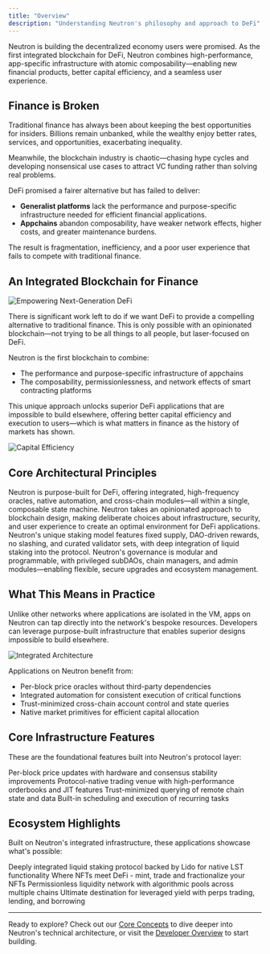 ```yaml
---
title: "Overview"
description: "Understanding Neutron's philosophy and approach to DeFi"
---
```


Neutron is building the decentralized economy users were promised. As the first integrated blockchain for DeFi, Neutron combines high-performance, app-specific infrastructure with atomic composability—enabling new financial products, better capital efficiency, and a seamless user experience.

## Finance is Broken

Traditional finance has always been about keeping the best opportunities for insiders. Billions remain unbanked, while the wealthy enjoy better rates, services, and opportunities, exacerbating inequality.

Meanwhile, the blockchain industry is chaotic—chasing hype cycles and developing nonsensical use cases to attract VC funding rather than solving real problems.

DeFi promised a fairer alternative but has failed to deliver:

- **Generalist platforms** lack the performance and purpose-specific infrastructure needed for efficient financial applications.
- **Appchains** abandon composability, have weaker network effects, higher costs, and greater maintenance burdens.

The result is fragmentation, inefficiency, and a poor user experience that fails to compete with traditional finance.

## An Integrated Blockchain for Finance

![Empowering Next-Generation DeFi](/images/empower.png)

There is significant work left to do if we want DeFi to provide a compelling alternative to traditional finance. This is only possible with an opinionated blockchain—not trying to be all things to all people, but laser-focused on DeFi.

Neutron is the first blockchain to combine:
- The performance and purpose-specific infrastructure of appchains
- The composability, permissionlessness, and network effects of smart contracting platforms

This unique approach unlocks superior DeFi applications that are impossible to build elsewhere, offering better capital efficiency and execution to users—which is what matters in finance as the history of markets has shown.

![Capital Efficiency](/images/capital-efficiency.png)

## Core Architectural Principles

<CardGroup cols={2}>
  <Card title="Integrated Architecture" icon="puzzle-piece" href="/concepts/integrated-architecture">
    Neutron is purpose-built for DeFi, offering integrated, high-frequency oracles, native automation, and cross-chain modules—all within a single, composable state machine.
  </Card>
  <Card title="Opinionated Blockchains" icon="compass" href="/concepts/opinionated-blockchains">
    Neutron takes an opinionated approach to blockchain design, making deliberate choices about infrastructure, security, and user experience to create an optimal environment for DeFi applications.
  </Card>
  <Card title="Proof of Liquid Staking" icon="shield-check" href="/concepts/proof-of-liquid-staking">
    Neutron's unique staking model features fixed supply, DAO-driven rewards, no slashing, and curated validator sets, with deep integration of liquid staking into the protocol.
  </Card>
  <Card title="Modular Governance" icon="gavel" href="/concepts/modular-governance">
    Neutron's governance is modular and programmable, with privileged subDAOs, chain managers, and admin modules—enabling flexible, secure upgrades and ecosystem management.
  </Card>
</CardGroup>

## What This Means in Practice

Unlike other networks where applications are isolated in the VM, apps on Neutron can tap directly into the network's bespoke resources. Developers can leverage purpose-built infrastructure that enables superior designs impossible to build elsewhere.

![Integrated Architecture](/images/integrated.png)

Applications on Neutron benefit from:
- Per-block price oracles without third-party dependencies
- Integrated automation for consistent execution of critical functions
- Trust-minimized cross-chain account control and state queries
- Native market primitives for efficient capital allocation

## Core Infrastructure Features

These are the foundational features built into Neutron's protocol layer:

<CardGroup cols={2}>
  <Card title="High-Frequency Oracle" icon="bolt" href="/developers/modules/oracle">
    Per-block price updates with hardware and consensus stability improvements
  </Card>
  <Card title="Integrated Orderbook" icon="gauge-high" href="/defi/duality">
    Protocol-native trading venue with high-performance orderbooks and JIT features
  </Card>
  <Card title="Interchain Queries" icon="magnifying-glass" href="/developers/modules/interchain-queries">
    Trust-minimized querying of remote chain state and data
  </Card>
  <Card title="Native Automation" icon="robot" href="/developers/modules/cron">
    Built-in scheduling and execution of recurring tasks
  </Card>
</CardGroup>

## Ecosystem Highlights

Built on Neutron's integrated infrastructure, these applications showcase what's possible:

<CardGroup cols={2}>
  <Card title="Drop Protocol" icon="droplet" href="/defi/drop">
    Deeply integrated liquid staking protocol backed by Lido for native LST functionality
  </Card>
  <Card title="Superbolt" icon="bolt" href="https://superbolt.wtf/">
    Where NFTs meet DeFi - mint, trade and fractionalize your NFTs
  </Card>
  <Card title="Astroport" icon="satellite" href="https://astroport.fi/">
    Permissionless liquidity network with algorithmic pools across multiple chains
  </Card>
  <Card title="Mars Protocol" icon="rocket" href="https://marsprotocol.io/">
    Ultimate destination for leveraged yield with perps trading, lending, and borrowing
  </Card>
</CardGroup>

---

Ready to explore? Check out our [Core Concepts](/concepts/integrated-architecture) to dive deeper into Neutron's technical architecture, or visit the [Developer Overview](/developers/overview) to start building.

